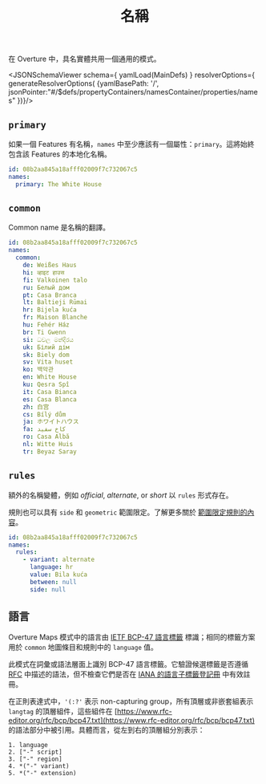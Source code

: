 ﻿---
title: 名稱
---


在 Overture 中，具名實體共用一個通用的模式。

<JSONSchemaViewer
  schema={ yamlLoad(MainDefs) }
  resolverOptions={ generateResolverOptions( {yamlBasePath: '/', jsonPointer:"#/$defs/propertyContainers/namesContainer/properties/names" })}/>

## `primary`
如果一個 Features 有名稱，`names` 中至少應該有一個屬性：`primary`。這將始終包含該 Features 的本地化名稱。

```yaml
id: 08b2aa845a18afff02009f7c732067c5
names:
  primary: The White House
```

## `common`

Common name 是名稱的翻譯。

```yaml
id: 08b2aa845a18afff02009f7c732067c5
names:
  common:
    de: Weißes Haus
    hi: व्हाइट हाउस
    fi: Valkoinen talo
    ru: Белый дом
    pt: Casa Branca
    lt: Baltieji Rūmai
    hr: Bijela kuća
    fr: Maison Blanche
    hu: Fehér Ház
    br: Ti Gwenn
    si: ධවල මන්දිරය
    uk: Білий дім
    sk: Biely dom
    sv: Vita huset
    ko: 백악관
    en: White House
    ku: Qesra Spî
    it: Casa Bianca
    es: Casa Blanca
    zh: 白宫
    cs: Bílý dům
    ja: ホワイトハウス
    fa: کاخ سفید
    ro: Casa Albă
    nl: Witte Huis
    tr: Beyaz Saray
```

## `rules`
額外的名稱變體，例如 _official_, _alternate_, or _short_ 以 `rules` 形式存在。

規則也可以具有 `side` 和 `geometric` 範圍限定。了解更多關於 [範圍限定規則的內容](/schema/concepts/scoping-rules)。

```yaml
id: 08b2aa845a18afff02009f7c732067c5
names:
  rules:
    - variant: alternate
      language: hr
      value: Bila kuća
      between: null
      side: null
```

## 語言

Overture Maps 模式中的語言由 [IETF BCP-47 語言標籤](https://en.wikipedia.org/wiki/IETF_language_tag) 標識；相同的標籤方案用於 `common` 地圖條目和規則中的 `language` 值。

此模式在詞彙或語法層面上識別 BCP-47 語言標籤。它驗證候選標籤是否遵循 [RFC](https://datatracker.ietf.org/doc/html/rfc5646) 中描述的語法，但不檢查它們是否在 [IANA 的語言子標籤登記冊](https://www.iana.org/assignments/language-subtag-registry/language-subtag-registry) 中有效註冊。

在正則表達式中，`'(:?'` 表示 non-capturing group，所有頂層或非嵌套組表示 `langtag` 的頂層組件，這些組件在 [https://www.rfc-editor.org/rfc/bcp/bcp47.txt](https://www.rfc-editor.org/rfc/bcp/bcp47.txt) 的語法部分中被引用。具體而言，從左到右的頂層組分別表示：

```
1. language
2. ["-" script]
3. ["-" region]
4. *("-" variant)
5. *("-" extension)
```
